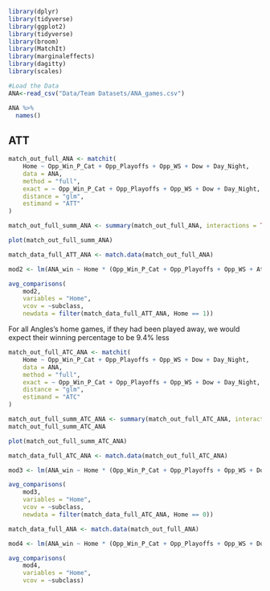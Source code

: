 ```r
library(dplyr)
library(tidyverse)
library(ggplot2)
library(tidyverse)
library(broom)
library(MatchIt)
library(marginaleffects)
library(dagitty)
library(scales)
```


```r
#Load the Data
ANA<-read_csv("Data/Team Datasets/ANA_games.csv")

ANA %>% 
  names()
```

## ATT

```r
match_out_full_ANA <- matchit(
    Home ~ Opp_Win_P_Cat + Opp_Playoffs + Opp_WS + Dow + Day_Night,
    data = ANA,
    method = "full",
    exact = ~ Opp_Win_P_Cat + Opp_Playoffs + Opp_WS + Dow + Day_Night,  # Example of exact matching variables
    distance = "glm",
    estimand = "ATT"
)
```

```r
match_out_full_summ_ANA <- summary(match_out_full_ANA, interactions = TRUE)
```

```r
plot(match_out_full_summ_ANA)
```

```r
match_data_full_ATT_ANA <- match.data(match_out_full_ANA)

mod2 <- lm(ANA_win ~ Home * (Opp_Win_P_Cat + Opp_Playoffs + Opp_WS + Attendance + Dow + Day_Night), data = match_data_full_ATT_ANA, weights = weights)

avg_comparisons(
    mod2,
    variables = "Home",
    vcov = ~subclass,
    newdata = filter(match_data_full_ATT_ANA, Home == 1))
```

For all Angles's home games, if they had been played away, we would expect their winning percentage to be 9.4% less

```r
match_out_full_ATC_ANA <- matchit(
    Home ~ Opp_Win_P_Cat + Opp_Playoffs + Opp_WS + Dow + Day_Night,
    data = ANA,
    method = "full",
    exact = ~ Opp_Win_P_Cat + Opp_Playoffs + Opp_WS + Dow + Day_Night,
    distance = "glm",
    estimand = "ATC"
)
```

```r
match_out_full_summ_ATC_ANA <- summary(match_out_full_ATC_ANA, interactions = TRUE)
match_out_full_summ_ATC_ANA
```

```r
plot(match_out_full_summ_ATC_ANA)
```


```r
match_data_full_ATC_ANA <- match.data(match_out_full_ATC_ANA)

mod3 <- lm(ANA_win ~ Home * (Opp_Win_P_Cat + Opp_Playoffs + Opp_WS + Dow + Day_Night), data = match_data_full_ATC_ANA, weights = weights)

avg_comparisons(
    mod3,
    variables = "Home",
    vcov = ~subclass,
    newdata = filter(match_data_full_ATC_ANA, Home == 0))
```


```r
match_data_full_ANA <- match.data(match_out_full_ANA)

mod4 <- lm(ANA_win ~ Home * (Opp_Win_P_Cat + Opp_Playoffs + Opp_WS + Dow + Day_Night), data = match_data_full_ANA, weights = weights)

avg_comparisons(
    mod4,
    variables = "Home",
    vcov = ~subclass)
```



